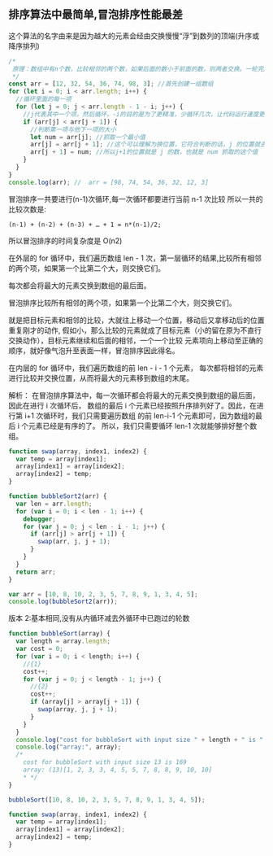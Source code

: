 ## 排序算法中最简单,冒泡排序性能最差

这个算法的名字由来是因为越大的元素会经由交换慢慢“浮”到数列的顶端(升序或降序排列)

```js
/*
 原理：数组中有n个数，比较相邻的两个数，如果后面的数小于前面的数，则两者交换。一轮完成后，此时最大的数据已经在最后，此时进行第二轮，确定倒数第二个数，依次几轮就可完成：
 */
const arr = [12, 32, 54, 36, 74, 98, 3]; //首先创建一组数组
for (let i = 0; i < arr.length; i++) {
  //循环里面的每一项
  for (let j = 0; j < arr.length - 1 - i; j++) {
    //j代表其中一个项，然后循环，-i的目的是为了更精准，少循环几次，让代码运行速度更快
    if (arr[j] < arr[j + 1]) {
      //判断第一项与他下一项的大小
      let num = arr[j]; //抓取一个最小值
      arr[j] = arr[j + 1]; //这个可以理解为换位置，它符合判断的话，j 的位置就去了 j+1 的位置
      arr[j + 1] = num; //所以j+1的位置就是 j 的数，也就是 num 抓取的这个值
    }
  }
}
console.log(arr); //  arr = [98, 74, 54, 36, 32, 12, 3]
```

冒泡排序一共要进行(n-1)次循环,每一次循环都要进行当前 n-1 次比较
所以一共的比较次数是:

```
(n-1) + (n-2) + (n-3) + … + 1 = n*(n-1)/2;
```

所以冒泡排序的时间复杂度是 O(n2)

在外层的 for 循环中，我们遍历数组 len - 1 次，第一层循环的结果,比较所有相邻的两个项，如果第一个比第二个大，则交换它们。

每次都会将最大的元素交换到数组的最后面。

冒泡排序比较所有相邻的两个项，如果第一个比第二个大，则交换它们。

就是把目标元素和相邻的比较，大就往上移动一个位置，移动后又拿移动后的位置重复刚才的动作,
假如小，那么比较的元素就成了目标元素（小的留在原为不直行交换动作），目标元素继续和后面的相邻，一个一个比较
元素项向上移动至正确的顺序，就好像气泡升至表面一样，冒泡排序因此得名。

在内层的 for 循环中，我们遍历数组的前 len - i - 1 个元素，
每次都将相邻的元素进行比较并交换位置，从而将最大的元素移到数组的末尾。

解析：
在冒泡排序算法中，每一次循环都会将最大的元素交换到数组的最后面，因此在进行 i 次循环后，
数组的最后 i 个元素已经按照升序排列好了。因此，在进行第 i+1 次循环时，我们只需要遍历数组
的前 len-i-1 个元素即可，因为数组的最后 i 个元素已经是有序的了。
所以，我们只需要循环 len-1 次就能够排好整个数组。

```js
function swap(array, index1, index2) {
  var temp = array[index1];
  array[index1] = array[index2];
  array[index2] = temp;
}

function bubbleSort2(arr) {
  var len = arr.length;
  for (var i = 0; i < len - 1; i++) {
    debugger;
    for (var j = 0; j < len - i - 1; j++) {
      if (arr[j] > arr[j + 1]) {
        swap(arr, j, j + 1);
      }
    }
  }
  return arr;
}

var arr = [10, 8, 10, 2, 3, 5, 7, 8, 9, 1, 3, 4, 5];
console.log(bubbleSort2(arr));
```

版本 2:基本相同,没有从内循环减去外循环中已跑过的轮数

```js
function bubbleSort(array) {
  var length = array.length;
  var cost = 0;
  for (var i = 0; i < length; i++) {
    //{1}
    cost++;
    for (var j = 0; j < length - 1; j++) {
      //{2}
      cost++;
      if (array[j] > array[j + 1]) {
        swap(array, j, j + 1);
      }
    }
  }
  console.log("cost for bubbleSort with input size " + length + " is " + cost);
  console.log("array:", array);
  /*
    cost for bubbleSort with input size 13 is 169
    array: (13)[1, 2, 3, 3, 4, 5, 5, 7, 8, 8, 9, 10, 10]
    * */
}

bubbleSort([10, 8, 10, 2, 3, 5, 7, 8, 9, 1, 3, 4, 5]);

function swap(array, index1, index2) {
  var temp = array[index1];
  array[index1] = array[index2];
  array[index2] = temp;
}
```
